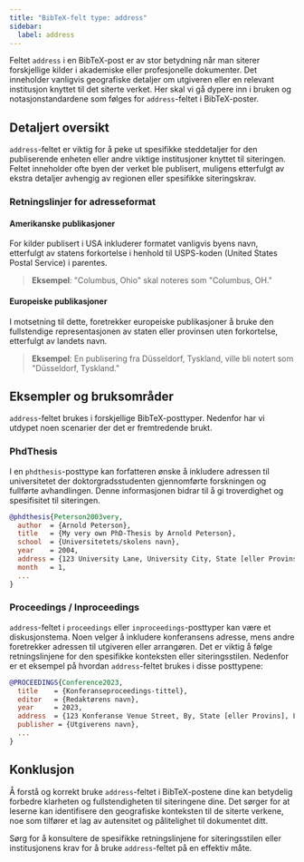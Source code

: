 ```yaml
---
title: "BibTeX-felt type: address"
sidebar:
  label: address
---
```



Feltet `address` i en BibTeX-post er av stor betydning når man siterer forskjellige kilder i akademiske eller profesjonelle dokumenter. Det inneholder vanligvis geografiske detaljer om utgiveren eller en relevant institusjon knyttet til det siterte verket. Her skal vi gå dypere inn i bruken og notasjonstandardene som følges for `address`-feltet i BibTeX-poster.

<CiteDrive />

## Detaljert oversikt

`address`-feltet er viktig for å peke ut spesifikke steddetaljer for den publiserende enheten eller andre viktige institusjoner knyttet til siteringen. Feltet inneholder ofte byen der verket ble publisert, muligens etterfulgt av ekstra detaljer avhengig av regionen eller spesifikke siteringskrav.

### Retningslinjer for adresseformat

#### Amerikanske publikasjoner

For kilder publisert i USA inkluderer formatet vanligvis byens navn, etterfulgt av statens forkortelse i henhold til USPS-koden (United States Postal Service) i parentes.

> **Eksempel**: "Columbus, Ohio" skal noteres som "Columbus, OH."

#### Europeiske publikasjoner

I motsetning til dette, foretrekker europeiske publikasjoner å bruke den fullstendige representasjonen av staten eller provinsen uten forkortelse, etterfulgt av landets navn.

> **Eksempel**: En publisering fra Düsseldorf, Tyskland, ville bli notert som "Düsseldorf, Tyskland."

## Eksempler og bruksområder

`address`-feltet brukes i forskjellige BibTeX-posttyper. Nedenfor har vi utdypet noen scenarier der det er fremtredende brukt.

### PhdThesis

I en `phdthesis`-posttype kan forfatteren ønske å inkludere adressen til universitetet der doktorgradsstudenten gjennomførte forskningen og fullførte avhandlingen. Denne informasjonen bidrar til å gi troverdighet og spesifisitet til siteringen.

```bibtex
@phdthesis{Peterson2003very,
  author  = {Arnold Peterson},
  title   = {My very own PhD-Thesis by Arnold Peterson},
  school  = {Universitetets/skolens navn},
  year    = 2004,
  address = {123 University Lane, University City, State [eller Provins], Land},
  month   = 1,
  ...
}
```

### Proceedings / Inproceedings

`address`-feltet i `proceedings` eller `inproceedings`-posttyper kan være et diskusjonstema. Noen velger å inkludere konferansens adresse, mens andre foretrekker adressen til utgiveren eller arrangøren. Det er viktig å følge retningslinjene for den spesifikke konteksten eller siteringsstilen. Nedenfor er et eksempel på hvordan `address`-feltet brukes i disse posttypene:

```bibtex
@PROCEEDINGS{Conference2023,
  title    = {Konferanseproceedings-tittel},
  editor   = {Redaktørens navn},
  year     = 2023,
  address  = {123 Konferanse Venue Street, By, State [eller Provins], Land},
  publisher = {Utgiverens navn},
  ...
}
```

## Konklusjon

Å forstå og korrekt bruke `address`-feltet i BibTeX-postene dine kan betydelig forbedre klarheten og fullstendigheten til siteringene dine. Det sørger for at leserne kan identifisere den geografiske konteksten til de siterte verkene, noe som tilfører et lag av autensitet og pålitelighet til dokumentet ditt.

Sørg for å konsultere de spesifikke retningslinjene for siteringsstilen eller institusjonens krav for å bruke `address`-feltet på en effektiv måte.
